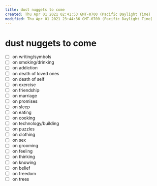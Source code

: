 ```yaml
---
title: dust nuggets to come
created: Thu Apr 01 2021 02:41:53 GMT-0700 (Pacific Daylight Time)
modified: Thu Apr 01 2021 23:44:36 GMT-0700 (Pacific Daylight Time)
---
```


# dust nuggets to come

- [ ] on writing/symbols
- [ ] on smoking/drinking
- [ ] on addiction
- [ ] on death of loved ones
- [ ] on death of self
- [ ] on exercise
- [ ] on friendship
- [ ] on marriage
- [ ] on promises
- [ ] on sleep
- [ ] on eating
- [ ] on cooking
- [ ] on technology/building
- [ ] on puzzles
- [ ] on clothing
- [ ] on sex
- [ ] on grooming
- [ ] on feeling
- [ ] on thinking
- [ ] on knowing
- [ ] on belief
- [ ] on freedom
- [ ] on trees
